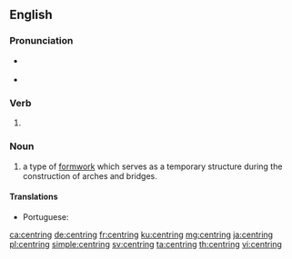 ==English==

===Pronunciation===
* {{a|UK}} {{IPA|/ˈsɛn.t(ə)ɹɪŋ/|lang=en}}
* {{a|US}} {{IPA|/ˈsɛn.tə.ɹɪŋ/|lang=en}}

===Verb===
{{head|en|present participle}}

# {{present participle of|centre|lang=en}}

===Noun===
{{en-noun}}

# a type of [[formwork]] which serves as a temporary structure during the construction of arches and bridges.


====Translations====
{{trans-top|type of formwork}}
* Portuguese: {{t|pt|cimbre|m}}
{{trans-bottom}}

[[ca:centring]]
[[de:centring]]
[[fr:centring]]
[[ku:centring]]
[[mg:centring]]
[[ja:centring]]
[[pl:centring]]
[[simple:centring]]
[[sv:centring]]
[[ta:centring]]
[[th:centring]]
[[vi:centring]]